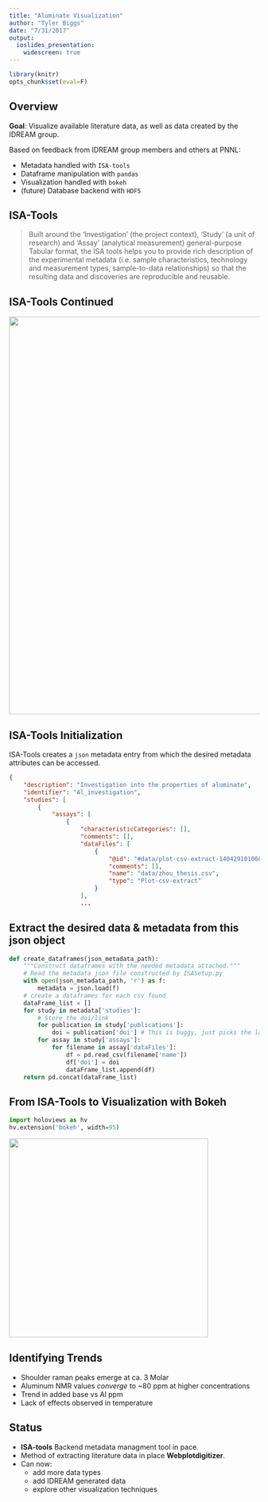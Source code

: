 ```yaml
---
title: "Aluminate Visualization"
author: "Tyler Biggs"
date: "7/31/2017"
output:
  ioslides_presentation:
    widescreen: true
---
```


```r
library(knitr)
opts_chunk$set(eval=F)
```
## Overview

**Goal**: Visualize available literature data, as well as data created by the IDREAM group.

Based on feedback from IDREAM group members and others at PNNL:

  + Metadata handled with `ISA-tools`
  + Dataframe manipulation with `pandas`
  + Visualization handled with `bokeh`
  + (future) Database backend with `HDF5`


## ISA-Tools

> Built around the 'Investigation' (the project context), 'Study' (a unit of research) 
> and 'Assay' (analytical measurement) general-purpose Tabular format, the ISA tools 
> helps you to provide rich description of the experimental metadata (i.e. sample 
> characteristics, technology and measurement types, sample-to-data relationships) 
> so that the resulting data and discoveries are reproducible and reusable.


## ISA-Tools Continued

<img src="isa-model.png" width="800" />


## ISA-Tools Initialization

ISA-Tools creates a `json` metadata entry from which the desired metadata attributes can be accessed.

```json
{
    "description": "Investigation into the properties of aluminate",
    "identifier": "Al_investigation",
    "studies": [
        {
            "assays": [
                {
                    "characteristicCategories": [],
                    "comments": [],
                    "dataFiles": [
                        {
                            "@id": "#data/plot-csv-extract-140429101060224",
                            "comments": [],
                            "name": "data/zhou_thesis.csv",
                            "type": "Plot-csv-extract"
                        }
                    ],
                    ...
```


## Extract the desired data & metadata from this json object

```python
def create_dataframes(json_metadata_path):
    """Construct dataframes with the needed metadata attached."""
    # Read the metadata json file constructed by ISASetup.py
    with open(json_metadata_path, 'r') as f:
        metadata = json.load(f)
    # create a dataframes for each csv found
    dataFrame_list = []
    for study in metadata['studies']:
        # Store the doi/link
        for publication in study['publications']:
            doi = publication['doi'] # This is buggy, just picks the last one. They should all be the same the way I implemented it.
        for assay in study['assays']:
            for filename in assay['dataFiles']:
                df = pd.read_csv(filename['name'])
                df['doi'] = doi
                dataFrame_list.append(df)
    return pd.concat(dataFrame_list)
```

## From ISA-Tools to Visualization with Bokeh

```python
import holoviews as hv
hv.extension('bokeh', width=95)
```


<img src="example_I.svg" width="400"/>

## Identifying Trends

  + Shoulder raman peaks emerge at ca. 3 Molar
  + Aluminum NMR values *converge* to ~80 ppm at higher concentrations
  + Trend in added base vs Al ppm
  + Lack of effects observed in temperature
  
  
## Status

  + **ISA-tools** Backend metadata managment tool in pace.
  + Method of extracting literature data in place **Webplotdigitizer**.
  + Can now:
    + add more data types
    + add IDREAM generated data
    + explore other visualization techniques
